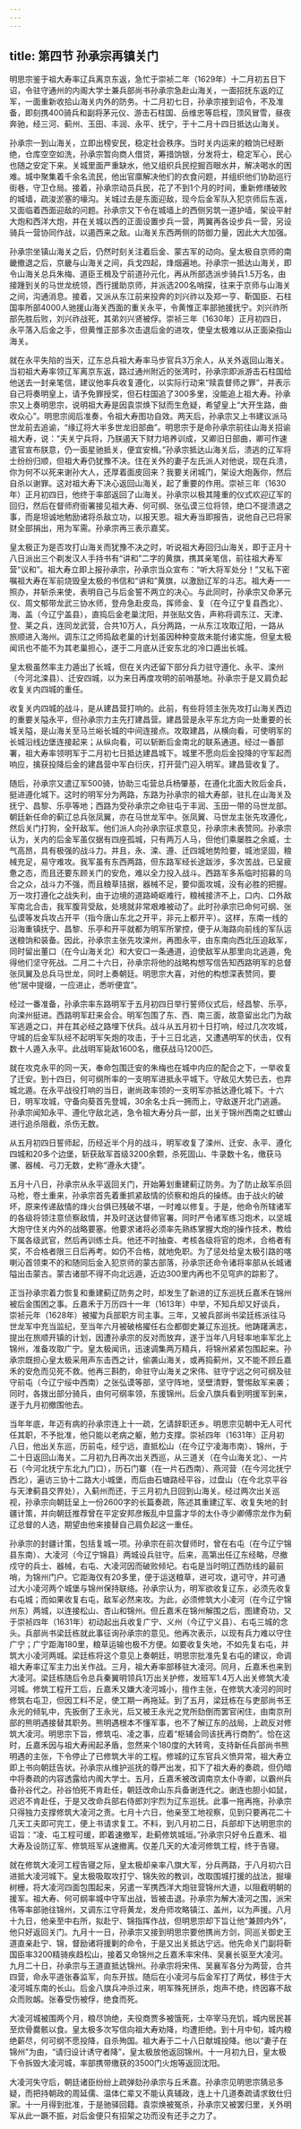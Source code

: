 ```yaml
---
---
---
```

title: 第四节 孙承宗再镇关门
---



明思宗鉴于祖大寿率辽兵离京东返，急忙于崇祯二年（1629年）十二月初五日下诏，令驻守通州的内阁大学士兼兵部尚书孙承宗急赴山海关，一面招抚东返的辽军，一面重新收拾山海关内外的防务。十二月初七日，孙承宗接到诏令，不及准备，即刻携400骑兵和副将茅元仪、游击石柱国、岳维忠等启程，顶风冒雪，昼夜奔驰，经三河、蓟州、玉田、丰润、永平、抚宁，于十二月十四日抵达山海关。

孙承宗一到山海关，立即出榜安民，稳定社会秩序。当时关内运来的粮饷已经断绝，仓库空空如洗，孙承宗暂向商人借贷，筹措饷银，分发将士，稳定军心，民心也随之安定下来。关城里面严重缺水，他又组织兵民挖掘百眼水井，解决喝水的困难。城中聚集着千余名流民，他出官廪解决他们的衣食问题，并组织他们协助巡行街巷，守卫仓局。接着，孙承宗动员兵民，花了不到1个月的时间，重新修缮破败的城墙，疏浚淤塞的壕沟。关城过去是东面迎敌，现今后金军队入犯京师后东返，又面临着西面迎敌的问题。孙承宗又下令在城墙上的西侧另筑一道护墙，架设平射大炮和西洋大炮，并在关城以西的正面设置步兵一营，两翼再各设步兵一营，另设骑兵一营协同作战，以遏西来之敌。山海关东西两侧的防御力量，因此大大加强。

孙承宗坐镇山海关之后，仍然时刻关注着后金、蒙古军的动向。皇太极自京师的南畿撤退之后，京畿与山海关之间，兵戈四起，烽烟遍地。孙承宗一抵达山海关，即令山海关总兵朱梅、道臣王楫及宁前道孙元化，再从所部选派步骑兵1.5万名，由接踵到关的马世龙统领，西行援助京师，并派选200名哨探，往来于京师与山海关之间，沟通消息。接着，又派从东江前来投奔的刘兴祚以及郑一亨、靳国臣、石柱国率所部4000人驰援山海关西面的重关永平，令黄惟正率部驰援抚宁。刘兴祚所部先胜后败，刘兴祚战死，其弟刘兴贤被俘。崇祯三年（1630年）正月初四日，永平落入后金之手，但黄惟正部多次击退后金的进攻，使皇太极难以从正面染指山海关。

就在永平失陷的当天，辽东总兵祖大寿率马步官兵3万余人，从关外返回山海关。当初祖大寿率领辽军离京东返，路过通州附近的张湾时，孙承宗即派游击石柱国给他送去一封亲笔信，建议他率兵收复遵化，以实际行动来“赎袁督师之罪”，并表示自己将奏明皇上，请予免罪授奖，但石柱国追了300多里，没能追上祖大寿。孙承宗又上奏明思宗，说明祖大寿是因袁崇焕下狱而生危疑，希望皇上“大开生路，曲收众心”。明思宗阅后准奏，令祖大寿图功自效。两天后，孙承宗又上书建议派马世龙前去追谕，“缘辽将大半多世龙旧部曲”。明思宗于是命孙承宗前往山海关招谕祖大寿，说：“夫关宁兵将，乃朕遏天下财力培养训成，又卿旧日部曲，卿可作速遣官宣布朕意，仍一面星驰抵关，便宜安楫。”孙承宗抵达山海关后，溃逃的辽军将士纷纷归顺，但祖大寿仍犹豫不决。住在关外的妻子左氏派人对他说，现在兵溃，你为何不以死来谢孙大人，还厚着面皮回来？我要关闭城门，架设大炮轰你，然后自杀以谢罪。这对祖大寿下决心返回山海关，起了重要的作用。崇祯三年（1630年）正月初四日，他终于率部返回了山海关。孙承宗以极其隆重的仪式欢迎辽军的回归，然后在督师府衙署接见祖大寿、何可纲、张弘谟三位将领，绝口不提溃退之事，而是坦诚地勉励诸将杀敌立功，以报天恩。祖大寿当即报告，说他自己已将家财全部捐出，用为军需。孙承宗再三表示嘉奖。

皇太极正为是否攻打山海关而犹豫不决之时，听说祖大寿回归山海关，即于正月十八日派出三个剃发汉人手持书有“讲和”二字的黄旗，携其亲笔信，前往祖大寿军营“议和”。祖大寿立即上报孙承宗，孙承宗当众宣布：“听大将军处分！”又私下密嘱祖大寿在军前烧毁皇太极的书信和“讲和”黄旗，以激励辽军的斗志。祖大寿一一照办，并斩杀来使，表明自己与后金誓不两立的决心。与此同时，孙承宗又命茅元仪、周文郁带龙武三协水师，登舟急赴皮岛，挥师金、复（在今辽宁复县西北）、海、盖（今辽宁盖县），直捣后金老巢沈阳，并张贴文告，声称将调东江、天津、登、莱之兵，连同龙武营，合共10万人，兵分两路，一从东江攻取辽阳，一路从旅顺进入海州。调东江之师捣敌老巢的计划虽因种种变故未能付诸实施，但皇太极闻讯也不能不为其老巢担心，遂于二月底从迁安东北的冷口遁出长城。

皇太极虽然率主力遁出了长城，但在关内还留下部分兵力驻守遵化、永平、滦州（今河北滦县）、迁安四城，以为来日再度攻明的前哨基地。孙承宗于是又肩负起收复关内四城的重任。

收复关内四城的战斗，是从建昌营打响的。此前，有些将领主张先攻打山海关西边的重要关隘永平，但孙承宗力主先打建昌营。建昌营是永平东北方向一处重要的长城关隘，是山海关至马兰峪长城的中间连接点。攻取建昌，从横向看，可使明军的长城沿线边堡连接起来；从纵向看，可以斩断后金南北的联系通道。经过一番部署，祖大寿率领明军于二月初七日抵达建昌城下。城里不愿向后金投降的守军起而响应，擒获投降后金的建昌营中军白衍庆，打开营门迎入明军。建昌营收复了。

随后，孙承宗又遣辽军500骑，协助三屯营总兵杨肇基，在遵化北面大败后金兵，挺进遵化城下。这时的明军分为两路，东路为孙承宗的祖大寿部，驻扎在山海关及抚宁、昌黎、乐亭等地；西路为受孙承宗之命驻屯于丰润、玉田一带的马世龙部。朝廷新任命的蓟辽总兵张凤翼，亦在马世龙军中。张凤翼、马世龙主张先攻遵化，然后关门打狗，全歼敌军。他们派人向孙承宗征求意见，孙承宗未表赞同。孙承宗认为，关内的后金军虽仅据有四座孤城，只有两万人马，但他们乘屡胜之余威，士气高昂，具有极强的战斗力。并且，永、滦、遵、迁四城地势险要，城池坚固，粮械充足，易守难攻。我军虽有东西两路，但东路军经长途跋涉，多次苦战，已呈疲惫之态，而且还要东顾关门的安危，难以全力投入战斗。西路军多系临时招募的乌合之众，战斗力不强，而且粮草拮据，器械不足，要仰面攻城，没有必胜的把握。万一攻打遵化之战失利，由于边境的道路崎岖难行，粮械接济不上，口内、口外敌军南北合击，我军腹背受敌，处境就非常艰难被动了。此时孙承宗已命何可纲、张弘谟等发兵攻占开平（指今唐山东北之开平，非元上都开平）。这样，东南一线的沿海重镇抚宁、昌黎、乐亭和开平就都为明军所掌控，便于从海路向前线的军队运送粮饷和装备。因此，孙承宗主张先攻滦州，再图永平，由东南向西北压迫敌军，同时留出董口（在今山海关北）和大安口一条通道，迫使敌军从那里向北逃遁，免得他们坚守死战。二月二十六日，孙承宗将他的战略构想写信告知西路明军的总督张凤翼及总兵马世龙，同时上奏朝廷。明思宗大喜，对他的构想深表赞同，要他“居中提缀，一应进止，悉听便宜”。

经过一番准备，孙承宗率东路明军于五月初四日举行誓师仪式后，经昌黎、乐亭，向滦州挺进。西路明军赶来会合。明军包围了东、西、南三面，故意留出北门为敌军逃遁之口，并在其必经之路埋下伏兵。战斗从五月初十日打响，经过几次攻城，守城的后金军队经不起明军矢炮的攻击，于十三日北逃，又遭遇明军的伏击，仅有数十人遁入永平。此战明军毙敌1600名，缴获战马1200匹。

就在攻克永平的同一天，奉命包围迁安的朱梅也在城中内应的配合之下，一举收复了迁安。到十四日，何可纲所率的一支明军进抵永平城下。守敌见大势已去，也弃城北遁。在永平战役打响的当日，谢尚政率领的一支明军亦抵达遵化城下。十六日，明军攻城，守备向葵首先登城，30余名士兵一拥而上，守敌遂开北门逃遁。孙承宗闻知永平、遵化守敌北逃，急令祖大寿分兵一部，出关于锦州西南之虹螺山进行追杀阻截，杀伤无数。

从五月初四日誓师起，历经近半个月的战斗，明军收复了滦州、迁安、永平、遵化四城和20多个边堡，斩获敌军首级3200余颗，杀死固山、牛录数十名，缴获马骡、器械、弓刀无数，史称“遵永大捷”。

五月十八日，孙承宗从永平返回关门，开始筹划重建蓟辽防务。为了防止敌军杀回马枪，卷土重来，孙承宗首先着重抓紧敌情的侦察和炮兵的操练。由于战火的破坏，原来传递敌情的烽火台俱已残破不堪，一时难以修复。于是，他命令所辖诸军的各级将领注意侦察敌情，并及时送达督师官署。同时严令诸军练习炮术，以坚城大炮守住关内外的战略要塞。他要求诸将必须率先熟练掌握大炮的操作技术，教给下属各级武官，然后再训练士兵。他还不时抽查、考核各级将官的炮术，合格者有奖，不合格者限三日后再考。如仍不合格，就地免职。为了惩处给皇太极引路的喀喇沁首领束不的和随同后金入犯京师的蒙古部落，孙承宗还命令诸将率部从长城诸隘出击蒙古。蒙古诸部不得不向北远遁，近边300里内再也不见穹庐的踪影了。

正当孙承宗着力恢复和重建蓟辽防务之时，却发生了新进的辽东巡抚丘嘉禾在锦州被后金围困之事。丘嘉禾于万历四十一年（1613年）中举，不知兵却又好谈兵，崇祯元年（1628年）被擢为兵部职方司主事。三年，又被兵部尚书梁廷栋派往马世龙军中充当监纪，至当年六月被破格擢任右佥都御史兼辽东巡抚。他踌躇满志，提出在旅顺开镇的计划，因遭孙承宗的反对而放弃，遂于当年八月轻率地率军北上锦州，准备攻取广宁。皇太极闻讯，迅速调集两万精兵，将锦州紧紧包围起来。孙承宗既担心皇太极采用声东击西之计，偷袭山海关，或再捣蓟州，又不能不顾丘嘉禾的安危而见死不救。他再三斟酌，命驻守山海关之宋伟、驻守宁远之何可纲及驻守前屯（今辽宁绥中西南）之张弘谟等部，坚守阵地，坚壁清野，警惕敌军来袭；同时，各拨出部分骑兵，由何可纲率领，东援锦州。后金八旗兵看到明援军到来，遂于九月初撤围他去。

当年年底，年迈有病的孙承宗连上十一疏，乞请辞职还乡。明思宗见朝中无人可代任其职，不予批准，他只能以老病之躯，勉力支撑。崇祯四年（1631年）正月初八日，他出关东巡，历前屯，经宁远，直抵松山（在今辽宁凌海市南）、锦州，于二十日返回山海关。二月初九日再次出关西巡，从三道关（在今山海关北）、一片石（今河北抚宁东北九门口），历石门寨（在一片石西南）、燕河营（在今河北抚宁西北），遍访三协十二路大小城堡，而后由石塘路经平谷，过盘山（在今北京平谷与天津蓟县交界处），入蓟州而还，于三月初九日回到山海关。经过两次出关巡视，孙承宗向朝廷呈上一份2600字的长篇奏疏，陈述其重建辽军、收复失地的封疆计策，并向朝廷推荐曾在平定安邦彦叛乱中显露才华的太仆寺少卿傅宗龙作为蓟辽总督的人选，期望由他来接替自己肩负起这一重任。

孙承宗的封疆计策，包括复城一项。孙承宗在前次督师时，曾在右屯（在今辽宁锦县东南）、大凌河（今辽宁锦县）两城设兵驻守。后来，高第出任辽东经略，尽撤戍守的兵士、器械，右屯、大凌河因而破败倾圮。右屯是当时明辽西防线的最前哨，为锦州门户。它距海仅有20多里，便于运送粮草，进可攻，退可守，并可通过大小凌河两个城堡与锦州保持联络。孙承宗认为，明军欲收复辽东，必须先收复右屯城；而如果收复右屯，敌军必然来攻。为此，必须修筑大小凌河（在今辽宁锦州东）两城，以连接松山、杏山和锦州。但丘嘉禾在锦州解围之后，图建奇功，又于崇祯四年（1631年）初动起出兵收复广宁、义州（今辽宁义县）、右屯三城的念头。兵部尚书梁廷栋就此事征询孙承宗的意见。他再次表示，以现有兵力难以守住广宁；广宁距海180里，粮草运输也极不方便。如要收复失地，不如先复右屯，并筑大小凌河两城。梁廷栋将这个意见上奏朝廷，明思宗批准先复右屯的建议，命调祖大寿率辽军主力出关作战。三月，祖大寿率部移驻大凌河。同月，丘嘉禾也来到大凌河。梁廷栋随后令总兵秦翼明领兵1万出关护修，发班军1.4万人出关修筑大凌河城。修筑工程开工后，丘嘉禾又嫌大凌河城小，擅作主张，在修筑大凌河的同时修筑右屯卫，但因工料不足，使工期一再拖延。到了五月，梁廷栋在与吏部尚书王永光的倾轧中，先扳倒了王永光，后又被王永光之党所劾倒而罢官闲住，由南京刑部的熊明遇接替其职务。熊明遇根本不懂军事，也不了解辽东的战局，上疏反对修筑大凌河。明思宗下旨，修筑屯、凌之事，应着“枢辅会同该抚再行商酌”。恰在这时，丘嘉禾因与祖大寿闹起矛盾，忽然来个180度的大转弯，支持新任兵部尚书熊明遇的主张，下令停止了已修筑大半的工程。修城的辽东官兵义愤异常，祖大寿立即上书向朝廷告状。孙承宗从维护巡抚的尊严出发，扣下了祖大寿的奏疏，但仍暗中将奏疏的内容透露给内阁大学士。五月，丘嘉禾被改调南京太仆寺卿，以霸州兵备孙谷代之。孙谷怕死不肯赴任，朝廷改命山东兵备谢连代之。谢连也胆小如鼠，迟迟不肯赴任，于是又改命兵部右侍郎刘宇烈为辽东巡抚。此事一拖再拖，孙承宗只得独力支撑修筑大凌河之责。七月十六日，他亲至工地视察，见到只要再花二十几天工夫即可完工，便上书请求复工。不料，到八月初二日，兵部却下达明思宗的诏旨：“凌、屯工程可缓，即着速撤军，赴蓟修筑城垣。”孙承宗只好令丘嘉禾、祖大寿及设防辽军、修筑班军从速撤离。仅差几天的大凌河修筑工程，终于告寝。

就在修筑大凌河工程告寝之际，皇太极却亲率八旗大军，分兵两路，于八月初六日进抵大凌河城下。皇太极吸取攻打宁、锦失败的教训，改取围城打援的战法，掘壕树栅，将大凌河四面包围起来，另遣一军携西洋大炮驻营锦州大道，以阻截明朝的援军。祖大寿、何可纲率城中守军出战，皆被击退。孙承宗为解大凌河之围，派宋伟等率部驰往锦州，又调东江守将黄龙，发舟师攻略镇江、盖州，以为声援。八月十九日，他亲至中右所，拟赴宁、锦指挥作战，但明思宗却下旨让他“兼顾内外”，他只好返回关门。九月十一日，孙承宗又接到明思宗要他携尚方剑，同巡关御史王道直亲赴宁、锦，督励诸将援剿的命令，于是又出关抵达宁远。他先命关门副将靳国臣率3200精骑疾趋松山，接着又命锦州之丘嘉禾率宋伟、吴襄长驱至大凌河。九月二十日，孙承宗与王道直抵达锦州。孙承宗将宋伟、吴襄军各分为两营，合共四营，命永平道张春监军，向东开拔。随后在小凌河与后金军打了两仗，移住于大凌河城东南的长山。后金八旗兵冲杀过来，明军殊死拼杀，炮声不绝，终因寡不敌众而败衂。张春受伤被俘，绝食而死。

大凌河城被围两个月，粮尽饷绝，夫役商贾多被饿死，士卒宰马充饥，城内居民甚至炊骨爨骸以食。皇太极多次写信向祖大寿劝降，均遭拒绝。到十月中旬，城内粮绝薪尽，何可纲不愿投降，自杀殉国。祖大寿于二十八日献城投降。他以“妻子在锦州”为由，“请归设计诱守者降”，皇太极放他返回锦州。十一月初九日，皇太极下令拆毁大凌河城，率部携带缴获的3500门火炮等返回沈阳。

大凌河失守后，朝廷诸臣纷纷上疏弹劾孙承宗与丘禾嘉。孙承宗见明思宗猜忌多疑，而把持朝政的周延儒、温体仁辈又不能认真辅政，连上十几道奏疏请求致仕归家。十一月得到批准，于是驰驿回籍。袁崇焕被冤杀，孙承宗又被罢归里，关外明军从此一蹶不振，对后金便只有招架之功而没有还手之力了。